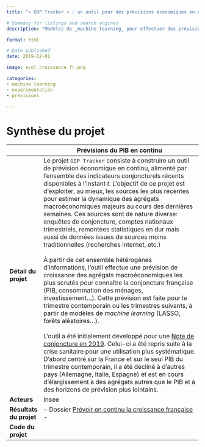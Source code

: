 ```yaml
---
title: "« GDP Tracker » : un outil pour des prévisions économiques en continu"

# Summary for listings and search engines
description: "Modèles de _machine learning_ pour effectuer des prévisions en temps réel (_nowcasting_)  pour alimenter les analyses conjoncturelles de l'Insee"

format: html

# Date published
date: 2019-12-01

image: evol_croissance_fr.png

categories: 
- machine learning
- expérimentation
- prévisions

---
```


# Synthèse du projet

|              | Prévisions du PIB en continu                         |
|--------------|------------------------------------------------------------------------------------|
| **Détail du projet**         | Le projet `GDP Tracker` consiste à construire un outil de prévision économique en continu, alimenté par l’ensemble des indicateurs conjoncturels récents disponibles à l’instant _t_. L'objectif de ce projet est d'exploiter, au mieux, les sources les plus récentes pour estimer la dynamique des agrégats macroéconomiques majeurs au cours des dernières semaines.  Ces sources sont de nature diverse: enquêtes de conjoncture, comptes nationaux trimestriels, remontées statistiques en dur mais aussi de données issues de sources moins traditionnelles (recherches internet, etc.) <br> <br> À partir de cet ensemble hétérogènes d’informations, l’outil effectue une prévision de croissance  des agrégats macroéconomiques les plus scrutés pour connaître la conjoncture française (PIB, consommation des ménages, investissement…). Cette prévision est faite pour le trimestre contemporain ou les trimestres suivants, à partir de modèles de _machine learning_ (LASSO, forêts aléatoires…). <br> <br> L’outil a été initialement développé pour une [Note de conjoncture en 2019](https://www.insee.fr/fr/statistiques/fichier/4268833/122019_ndc.pdf). Celui-ci a été repris suite à la crise sanitaire pour une utilisation plus systématique. D’abord centré sur la France et sur le seul PIB du trimestre contemporain, il a été décliné à d’autres pays (Allemagne, Italie, Espagne) et est en cours  d’élargissement à des agrégats autres que le PIB et à des horizons de prévision plus lointains.         |
| **Acteurs**                  |  Insee         |
| **Résultats du projet**      | - Dossier [Prévoir en continu la croissance française](https://www.insee.fr/fr/statistiques/4268739?sommaire=4268833)  <br> -         |
| **Code du projet**           |     |
